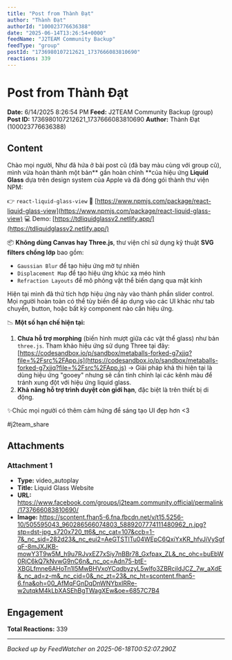 ```yaml
---
title: "Post from Thành Đạt"
author: "Thành Đạt"
authorId: "100023776636388"
date: "2025-06-14T13:26:54+0000"
feedName: "J2TEAM Community Backup"
feedType: "group"
postId: "1736980107212621_1737666083810690"
reactions: 339
---
```


# Post from Thành Đạt

**Date:** 6/14/2025 8:26:54 PM
**Feed:** J2TEAM Community Backup (group)
**Post ID:** 1736980107212621_1737666083810690
**Author:** Thành Đạt (100023776636388)

## Content

Chào mọi người,
Như đã hứa ở bài post cũ (đã bay màu cùng với group cũ), mình vừa hoàn thành một bản** gần hoàn chỉnh **của hiệu ứng **Liquid Glass** dựa trên design system của Apple và đã đóng gói thành thư viện NPM:

👉 `react-liquid-glass-view`
🔗 [https://www.npmjs.com/package/react-liquid-glass-view](https://www.npmjs.com/package/react-liquid-glass-view)
💻 Demo: [https://tdliquidglassv2.netlify.app/](https://tdliquidglassv2.netlify.app/)

📦 **Không dùng Canvas hay Three.js**, thư viện chỉ sử dụng kỹ thuật **SVG filters chồng lớp** bao gồm:
* `Gaussian Blur` để tạo hiệu ứng mờ tự nhiên
* `Displacement Map` để tạo hiệu ứng khúc xạ méo hình
* `Refraction Layouts` để mô phỏng vật thể biến dạng qua mặt kính

Hiện tại mình đã thử tích hợp hiệu ứng này vào thành phần slider control. Mọi người hoàn toàn có thể tùy biến để áp dụng vào các UI khác như tab chuyển, button, hoặc bất kỳ component nào cần hiệu ứng.

📉 **Một số hạn chế hiện tại:**
1. **Chưa hỗ trợ morphing** (biến hình mượt giữa các vật thể glass) như bản `three.js`. Tham khảo hiệu ứng sử dụng Three tại đây:
[https://codesandbox.io/p/sandbox/metaballs-forked-g7xjjq?file=%2Fsrc%2FApp.js](https://codesandbox.io/p/sandbox/metaballs-forked-g7xjjq?file=%2Fsrc%2FApp.js)
→ Giải pháp khả thi hiện tại là dùng hiệu ứng "gooey" nhưng sẽ cần tinh chỉnh lại các kênh màu để tránh xung đột với hiệu ứng liquid glass.
2. **Khả năng hỗ trợ trình duyệt còn giới hạn**, đặc biệt là trên thiết bị di động.

✨Chúc mọi người có thêm cảm hứng để sáng tạo UI đẹp hơn <3

#j2team_share

## Attachments

### Attachment 1
- **Type:** video_autoplay
- **Title:** Liquid Glass Website
- **URL:** https://www.facebook.com/groups/j2team.community.official/permalink/1737666083810690/
- **Image:** https://scontent.fhan5-6.fna.fbcdn.net/v/t15.5256-10/505595043_960286566074803_5889207774111480962_n.jpg?stp=dst-jpg_s720x720_tt6&_nc_cat=107&ccb=1-7&_nc_sid=282d23&_nc_eui2=AeGTSTlTu04WEpC6QxiYxKR_hfvJiVySgfqF-8mJXJKB-mowY3T9w5M_h9u7RJvxEZ7xSiy7nBBr78_Gxfpax_ZL&_nc_ohc=buEbW0RjC6kQ7kNvwG9nC6n&_nc_oc=Adn75-btE-XBGLfmne6AHoTn1I5MwBHVxoYCqdbyzyL5wIfo3ZBRcildJCZ_7w_aXdE&_nc_ad=z-m&_nc_cid=0&_nc_zt=23&_nc_ht=scontent.fhan5-6.fna&oh=00_AfMqFGnDqDnWNYbxIRRe-w2utqkM4kLbXASEhBgTWagXEw&oe=6857C7B4

## Engagement

**Total Reactions:** 339

---
*Backed up by FeedWatcher on 2025-06-18T00:52:07.290Z*
